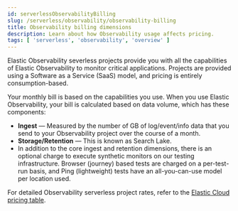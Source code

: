 ```yaml
---
id: serverlessObservabilityBilling
slug: /serverless/observability/observability-billing
title: Observability billing dimensions
description: Learn about how Observability usage affects pricing.
tags: [ 'serverless', 'observability', 'overview' ]
---
```


<p><DocBadge template="technical preview" /></p>

Elastic Observability severless projects provide you with all the capabilities of Elastic Observability to monitor critical applications.
Projects are provided using a Software as a Service (SaaS) model, and pricing is entirely consumption-based.

Your monthly bill is based on the capabilities you use.
When you use Elastic Observability, your bill is calculated based on data volume, which has these components:

* **Ingest** &mdash; Measured by the number of GB of log/event/info data that you send to your Observability project over the course of a month.
* **Storage/Retention** &mdash; This is known as Search Lake.
* In addition to the core ingest and retention dimensions, there is an optional charge to execute synthetic monitors on our testing infrastructure.
Browser (journey) based tests are charged on a per-test-run basis,
and Ping (lightweight) tests have an all-you-can-use model per location used.

For detailed Observability serverless project rates, refer to the [Elastic Cloud pricing table](https://cloud.elastic.co/cloud-pricing-table?productType=serverless&project=observability).
